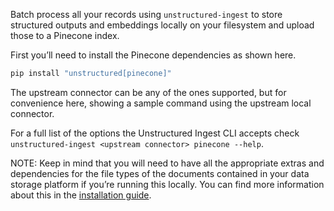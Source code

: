 Batch process all your records using `unstructured-ingest` to store structured outputs and embeddings locally on your filesystem and upload those to a Pinecone index.

First you’ll need to install the Pinecone dependencies as shown here.

```bash
pip install "unstructured[pinecone]"
```

The upstream connector can be any of the ones supported, but for convenience here, showing a sample command using the upstream local connector.


<CodeGroup>

  <PineconeSh />

  <PineconePy />

</CodeGroup>

For a full list of the options the Unstructured Ingest CLI accepts check `unstructured-ingest <upstream connector> pinecone --help`.

NOTE: Keep in mind that you will need to have all the appropriate extras and dependencies for the file types of the documents contained in your data storage platform if you’re running this locally. You can find more information about this in the [installation guide](/open-source/installation/overview).
